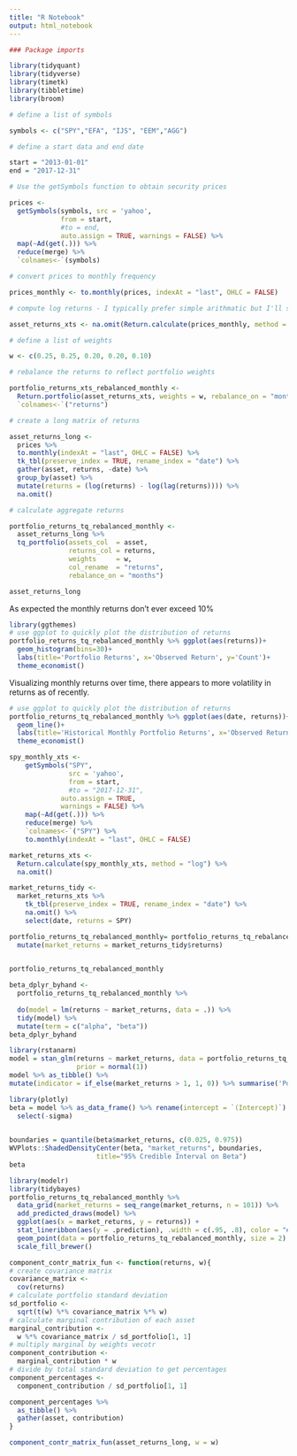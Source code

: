 ```yaml
---
title: "R Notebook"
output: html_notebook
---
```



```r
### Package imports

library(tidyquant)
library(tidyverse)
library(timetk)
library(tibbletime)
library(broom)

# define a list of symbols 

symbols <- c("SPY","EFA", "IJS", "EEM","AGG")

# define a start data and end date 

start = "2013-01-01"
end = "2017-12-31"

# Use the getSymbols function to obtain security prices

prices <- 
  getSymbols(symbols, src = 'yahoo', 
             from = start,
             #to = end,
             auto.assign = TRUE, warnings = FALSE) %>% 
  map(~Ad(get(.))) %>%
  reduce(merge) %>% 
  `colnames<-`(symbols)

# convert prices to monthly frequency

prices_monthly <- to.monthly(prices, indexAt = "last", OHLC = FALSE)

# compute log returns - I typically prefer simple arithmatic but I'll stay consistent

asset_returns_xts <- na.omit(Return.calculate(prices_monthly, method = "log"))

# define a list of weights

w <- c(0.25, 0.25, 0.20, 0.20, 0.10)

# rebalance the returns to reflect portfolio weights

portfolio_returns_xts_rebalanced_monthly <- 
  Return.portfolio(asset_returns_xts, weights = w, rebalance_on = "months") %>%
  `colnames<-`("returns") 

# create a long matrix of returns

asset_returns_long <-  
  prices %>% 
  to.monthly(indexAt = "last", OHLC = FALSE) %>% 
  tk_tbl(preserve_index = TRUE, rename_index = "date") %>%
  gather(asset, returns, -date) %>% 
  group_by(asset) %>%  
  mutate(returns = (log(returns) - log(lag(returns)))) %>% 
  na.omit()

# calculate aggregate returns 

portfolio_returns_tq_rebalanced_monthly <- 
  asset_returns_long %>%
  tq_portfolio(assets_col  = asset, 
               returns_col = returns,
               weights     = w,
               col_rename  = "returns",
               rebalance_on = "months")
```

```r

asset_returns_long
```

As expected the monthly returns don't ever exceed 10%

```r
library(ggthemes)
# use ggplot to quickly plot the distribution of returns
portfolio_returns_tq_rebalanced_monthly %>% ggplot(aes(returns))+
  geom_histogram(bins=30)+ 
  labs(title='Portfolio Returns', x='Observed Return', y='Count')+
  theme_economist()
```

Visualizing monthly returns over time, there appears to more volatility in returns as of recently.

```r
# use ggplot to quickly plot the distribution of returns
portfolio_returns_tq_rebalanced_monthly %>% ggplot(aes(date, returns))+
  geom_line()+
  labs(title='Historical Monthly Portfolio Returns', x='Observed Return', y='Count')+
  theme_economist()

```

```r
spy_monthly_xts <- 
    getSymbols("SPY", 
               src = 'yahoo', 
               from = start, 
               #to = "2017-12-31",
             auto.assign = TRUE, 
             warnings = FALSE) %>% 
    map(~Ad(get(.))) %>% 
    reduce(merge) %>%
    `colnames<-`("SPY") %>% 
    to.monthly(indexAt = "last", OHLC = FALSE)

market_returns_xts <-
  Return.calculate(spy_monthly_xts, method = "log") %>% 
  na.omit()

market_returns_tidy <-
  market_returns_xts %>% 
    tk_tbl(preserve_index = TRUE, rename_index = "date") %>% 
    na.omit() %>%
    select(date, returns = SPY)

portfolio_returns_tq_rebalanced_monthly= portfolio_returns_tq_rebalanced_monthly %>% 
  mutate(market_returns = market_returns_tidy$returns) 
  

portfolio_returns_tq_rebalanced_monthly 

```


```r
beta_dplyr_byhand <-
  portfolio_returns_tq_rebalanced_monthly %>%
  
  do(model = lm(returns ~ market_returns, data = .)) %>% 
  tidy(model) %>% 
  mutate(term = c("alpha", "beta"))
beta_dplyr_byhand 
```

```r
library(rstanarm)
model = stan_glm(returns ~ market_returns, data = portfolio_returns_tq_rebalanced_monthly,
                 prior = normal(1))
model %>% as_tibble() %>% 
mutate(indicator = if_else(market_returns > 1, 1, 0)) %>% summarise('Posterior Probability of Decreasing Volatility' = sum(indicator)/ n())
```

```r
library(plotly)
beta = model %>% as_data_frame() %>% rename(intercept = `(Intercept)`) %>% 
  select(-sigma) 
  

boundaries = quantile(beta$market_returns, c(0.025, 0.975))
WVPlots::ShadedDensityCenter(beta, "market_returns", boundaries, 
                      title="95% Credible Interval on Beta")
beta
```


```r
library(modelr)
library(tidybayes)
portfolio_returns_tq_rebalanced_monthly %>%
  data_grid(market_returns = seq_range(market_returns, n = 101)) %>%
  add_predicted_draws(model) %>%
  ggplot(aes(x = market_returns, y = returns)) +
  stat_lineribbon(aes(y = .prediction), .width = c(.95, .8), color = "#08519C") +
  geom_point(data = portfolio_returns_tq_rebalanced_monthly, size = 2) +
  scale_fill_brewer()
```


```r
component_contr_matrix_fun <- function(returns, w){
# create covariance matrix
covariance_matrix <- 
  cov(returns)
# calculate portfolio standard deviation
sd_portfolio <- 
  sqrt(t(w) %*% covariance_matrix %*% w)
# calculate marginal contribution of each asset
marginal_contribution <- 
  w %*% covariance_matrix / sd_portfolio[1, 1]
# multiply marginal by weights vecotr
component_contribution <- 
  marginal_contribution * w 
# divide by total standard deviation to get percentages
component_percentages <- 
  component_contribution / sd_portfolio[1, 1] 

component_percentages %>% 
  as_tibble() %>% 
  gather(asset, contribution)
}

component_contr_matrix_fun(asset_returns_long, w = w)
```

